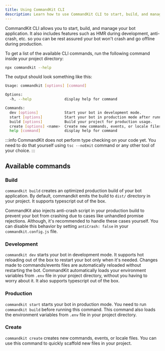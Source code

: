 ```yaml
---
title: Using CommandKit CLI
description: Learn how to use CommandKit CLI to start, build, and manage your bot application.
---
```


CommandKit CLI allows you to start, build, and manage your bot application. It also includes features such as HMR during development, anti-crash, etc. so you can be rest assured your bot won't crash and go offline during production.

To get a list of the available CLI commands, run the following command inside your project directory:

```sh
npx commandkit --help
```

The output should look something like this:

```sh
Usage: commandkit [options] [command]

Options:
  -h, --help               display help for command

Commands:
  dev [options]            Start your bot in development mode.
  start [options]          Start your bot in production mode after running the build command.
  build [options]          Build your project for production usage.
  create [options] <name>  Create new commands, events, or locale files
  help [command]           display help for command
```

:::info
CommandKit does not perform type checking on your code yet. You need to do that
yourself using `tsc --noEmit` command or any other tool of your choice.
:::

## Available commands

### Build

`commandkit build` creates an optimized production build of your bot application. By default, commandkit emits the build to `dist/` directory in your project. It supports typescript out of the box.

CommandKit also injects anti-crash script in your production build to prevent your bot from crashing due to cases like unhandled promise rejections. Although, it's recommended to handle these cases yourself. You can disable this behavior by setting `antiCrash: false` in your `commandkit.config.js` file.

### Development

`commandkit dev` starts your bot in development mode. It supports hot reloading out of the box to restart your bot only when it's needed. Changes made to commands/events files are automatically reloaded without restarting the bot. CommandKit automatically loads your environment variables from `.env` file in your project directory, without you having to worry about it. It also supports typescript out of the box.

### Production

`commandkit start` starts your bot in production mode. You need to run `commandkit build` before running this command. This command also loads the environment variables from `.env` file in your project directory.

### Create

`commandkit create` creates new commands, events, or locale files. You can use this command to quickly scaffold new files in your project.
